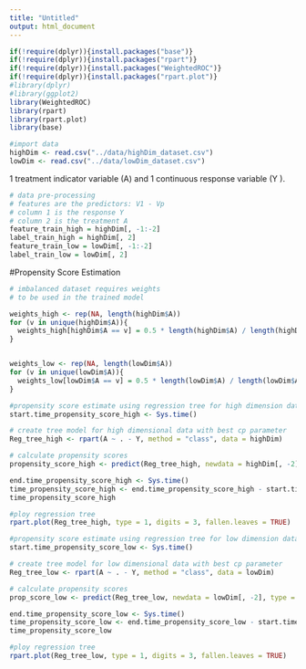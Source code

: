 ```yaml
---
title: "Untitled"
output: html_document
---
```


```r

if(!require(dplyr)){install.packages("base")}
if(!require(dplyr)){install.packages("rpart")}
if(!require(dplyr)){install.packages("WeightedROC")}
if(!require(dplyr)){install.packages("rpart.plot")}
#library(dplyr)
#library(ggplot2)
library(WeightedROC)
library(rpart)
library(rpart.plot)
library(base)

```


```r
#import data
highDim <- read.csv("../data/highDim_dataset.csv")
lowDim <- read.csv("../data/lowDim_dataset.csv")
```

1 treatment indicator variable (A) and 1 continuous response variable (Y ).






```r
# data pre-processing
# features are the predictors: V1 - Vp
# column 1 is the response Y
# column 2 is the treatment A
feature_train_high = highDim[, -1:-2]
label_train_high = highDim[, 2]
feature_train_low = lowDim[, -1:-2]
label_train_low = lowDim[, 2]

```

#Propensity Score Estimation

```r
# imbalanced dataset requires weights 
# to be used in the trained model

weights_high <- rep(NA, length(highDim$A))
for (v in unique(highDim$A)){
  weights_high[highDim$A == v] = 0.5 * length(highDim$A) / length(highDim$A[highDim$A == v])
}


weights_low <- rep(NA, length(lowDim$A))
for (v in unique(lowDim$A)){
  weights_low[lowDim$A == v] = 0.5 * length(lowDim$A) / length(lowDim$A[lowDim$A == v])
}

```

```r
#propensity score estimate using regression tree for high dimension dataset
start.time_propensity_score_high <- Sys.time()

# create tree model for high dimensional data with best cp parameter
Reg_tree_high <- rpart(A ~ . - Y, method = "class", data = highDim)

# calculate propensity scores
propensity_score_high <- predict(Reg_tree_high, newdata = highDim[, -2], type = "prob")[, 2]

end.time_propensity_score_high <- Sys.time()
time_propensity_score_high <- end.time_propensity_score_high - start.time_propensity_score_high
time_propensity_score_high

```
```r
#ploy regression tree
rpart.plot(Reg_tree_high, type = 1, digits = 3, fallen.leaves = TRUE)

```

```r
#propensity score estimate using regression tree for low dimension dataset
start.time_propensity_score_low <- Sys.time()

# create tree model for low dimensional data with best cp parameter
Reg_tree_low <- rpart(A ~ . - Y, method = "class", data = lowDim)

# calculate propensity scores
prop_score_low <- predict(Reg_tree_low, newdata = lowDim[, -2], type = "prob")[, 2]

end.time_propensity_score_low <- Sys.time()
time_propensity_score_low <- end.time_propensity_score_low - start.time_propensity_score_low
time_propensity_score_low
```
```r
#ploy regression tree
rpart.plot(Reg_tree_low, type = 1, digits = 3, fallen.leaves = TRUE)

```








